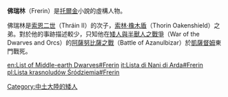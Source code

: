 '''佛瑞林'''（Frerin）是[[托爾金|托爾金]]小說的虛構人物。

佛瑞林是[[索恩二世|索恩二世]]（Thráin II）的次子，[[索林‧橡木盾|索林‧橡木盾]]（Thorin Oakenshield）之弟。對於他的事跡描述較少，只知他在[[矮人與半獸人之戰爭|矮人與半獸人之戰爭]]（War of the Dwarves and Orcs）的[[阿薩努比薩之戰|阿薩努比薩之戰]]（Battle of Azanulbizar）於[[凱薩督姆|凱薩督姆]]東門戰死。

{{dwarves}}

[[Category:中土大陸的矮人|Category:中土大陸的矮人]]

[[en:List_of_Middle-earth_Dwarves#Frerin|en:List of Middle-earth Dwarves#Frerin]]
[[it:Lista_di_Nani_di_Arda#Frerin|it:Lista di Nani di Arda#Frerin]]
[[pl:Lista_krasnoludów_Śródziemia#Frerin|pl:Lista krasnoludów Śródziemia#Frerin]]